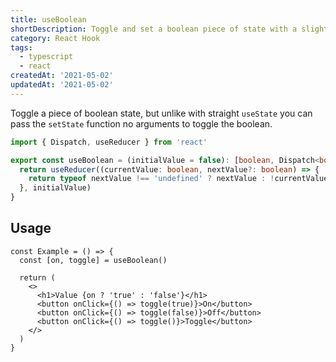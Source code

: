 ```yaml
---
title: useBoolean
shortDescription: Toggle and set a boolean piece of state with a slightly better interface than straight useState
category: React Hook
tags:
  - typescript
  - react
createdAt: '2021-05-02'
updatedAt: '2021-05-02'
---
```


Toggle a piece of boolean state, but unlike with straight `useState` you can
pass the `setState` function no arguments to toggle the boolean.

```typescript
import { Dispatch, useReducer } from 'react'

export const useBoolean = (initialValue = false): [boolean, Dispatch<boolean | undefined>] => {
  return useReducer((currentValue: boolean, nextValue?: boolean) => {
    return typeof nextValue !== 'undefined' ? nextValue : !currentValue
  }, initialValue)
}
```

## Usage

```tsx
const Example = () => {
  const [on, toggle] = useBoolean()

  return (
    <>
      <h1>Value {on ? 'true' : 'false'}</h1>
      <button onClick={() => toggle(true)}>On</button>
      <button onClick={() => toggle(false)}>Off</button>
      <button onClick={() => toggle()}>Toggle</button>
    </>
  )
}
```
